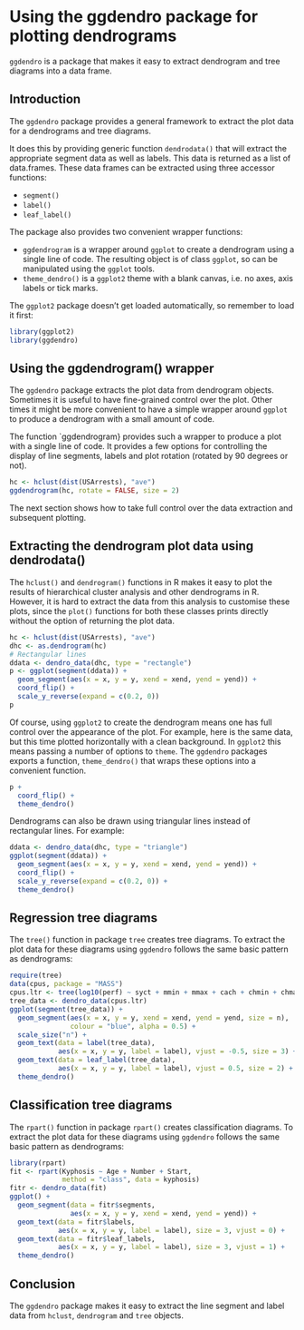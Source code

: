 % \VignetteEngine{knitr::knitr}
% \VignetteIndexEntry{Plotting dendrograms and tree diagrams with ggplot}
% \VignettePackage{ggdendro}


# Using the ggdendro package for plotting dendrograms

`ggdendro` is a package that makes it easy to extract dendrogram and tree diagrams into a data frame.  

## Introduction

The `ggdendro` package provides a general framework to extract the plot data for a dendrograms and tree diagrams.

It does this by providing generic function `dendrodata()` that will extract the appropriate segment data as well as labels.  This data is returned as a list of data.frames.  These data frames can be extracted using three accessor functions:

- `segment()`
- `label()`
- `leaf_label()`

The package also provides two convenient wrapper functions:


- `ggdendrogram` is a wrapper around `ggplot` to create a dendrogram using a single line of code.  The resulting object is of class `ggplot`, so can be manipulated using the `ggplot` tools.
- `theme_dendro()` is a `ggplot2` theme with a blank canvas, i.e. no axes, axis labels or tick marks.

The `ggplot2` package doesn't get loaded automatically, so remember to load it first: 

```r
library(ggplot2)
library(ggdendro)
```

## Using the ggdendrogram() wrapper

The `ggdendro` package extracts the plot data from dendrogram objects.  Sometimes it is useful to have fine-grained control over the plot.  Other times it might be more convenient to have a simple wrapper around `ggplot` to produce a dendrogram with a small amount of code.

The function `ggdendrogram} provides such a wrapper to produce a plot with a single line of code.  It provides a few options for controlling the display of line segments, labels and plot rotation (rotated by 90 degrees or not).  

```r
hc <- hclust(dist(USArrests), "ave")
ggdendrogram(hc, rotate = FALSE, size = 2)
```


The next section shows how to take full control over the data extraction and subsequent plotting.

## Extracting the dendrogram plot data using dendrodata()

The `hclust()` and `dendrogram()` functions in R makes it easy to plot the results of hierarchical cluster analysis and other dendrograms in R.  However, it is hard to extract the data from this analysis to customise these plots, since the `plot()` functions for both these classes prints directly without the option of returning the plot data.  

```r
hc <- hclust(dist(USArrests), "ave")
dhc <- as.dendrogram(hc)
# Rectangular lines
ddata <- dendro_data(dhc, type = "rectangle")
p <- ggplot(segment(ddata)) + 
  geom_segment(aes(x = x, y = y, xend = xend, yend = yend)) + 
  coord_flip() + 
  scale_y_reverse(expand = c(0.2, 0))
p
```



Of course, using `ggplot2` to create the dendrogram means one has full control over the appearance of the plot.  For example, here is the same data, but this time plotted horizontally with a clean background.  In `ggplot2` this means
passing a number of options to `theme`.  The `ggdendro` packages exports a function, `theme_dendro()` that wraps these options into a convenient function.

```r
p + 
  coord_flip() + 
  theme_dendro()
```


Dendrograms can also be drawn using triangular lines instead of rectangular lines.  For example:

```r
ddata <- dendro_data(dhc, type = "triangle")
ggplot(segment(ddata)) + 
  geom_segment(aes(x = x, y = y, xend = xend, yend = yend)) + 
  coord_flip() + 
  scale_y_reverse(expand = c(0.2, 0)) +
  theme_dendro()
```



## Regression tree diagrams

The `tree()` function in package `tree` creates tree diagrams.  To extract the plot data for these diagrams using `ggdendro` follows the same basic pattern as dendrograms: 

```r
require(tree)
data(cpus, package = "MASS")
cpus.ltr <- tree(log10(perf) ~ syct + mmin + mmax + cach + chmin + chmax, data = cpus)
tree_data <- dendro_data(cpus.ltr)
ggplot(segment(tree_data)) +
  geom_segment(aes(x = x, y = y, xend = xend, yend = yend, size = n), 
               colour = "blue", alpha = 0.5) +
  scale_size("n") +
  geom_text(data = label(tree_data), 
            aes(x = x, y = y, label = label), vjust = -0.5, size = 3) +
  geom_text(data = leaf_label(tree_data), 
            aes(x = x, y = y, label = label), vjust = 0.5, size = 2) +
  theme_dendro()

```



## Classification tree diagrams

The `rpart()` function in package `rpart()` creates classification diagrams.  To extract the plot data for these diagrams using `ggdendro` follows the same basic pattern as dendrograms: 

```r
library(rpart)
fit <- rpart(Kyphosis ~ Age + Number + Start, 
             method = "class", data = kyphosis)
fitr <- dendro_data(fit)
ggplot() + 
  geom_segment(data = fitr$segments, 
               aes(x = x, y = y, xend = xend, yend = yend)) + 
  geom_text(data = fitr$labels, 
            aes(x = x, y = y, label = label), size = 3, vjust = 0) +
  geom_text(data = fitr$leaf_labels, 
            aes(x = x, y = y, label = label), size = 3, vjust = 1) +
  theme_dendro()
```




## Conclusion

The `ggdendro` package makes it easy to extract the line segment and label data from `hclust`, `dendrogram` and `tree` objects.




